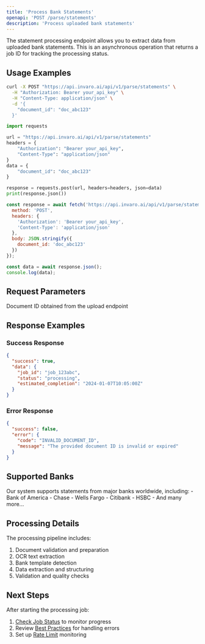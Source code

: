 ```yaml
---
title: 'Process Bank Statements'
openapi: 'POST /parse/statements'
description: 'Process uploaded bank statements'
---
```


The statement processing endpoint allows you to extract data from uploaded bank statements. This is an asynchronous operation that returns a job ID for tracking the processing status.

## Usage Examples

<CodeGroup>

```bash cURL
curl -X POST "https://api.invaro.ai/api/v1/parse/statements" \
  -H "Authorization: Bearer your_api_key" \
  -H "Content-Type: application/json" \
  -d '{
    "document_id": "doc_abc123"
  }'
```

```python Python
import requests

url = "https://api.invaro.ai/api/v1/parse/statements"
headers = {
    "Authorization": "Bearer your_api_key",
    "Content-Type": "application/json"
}
data = {
    "document_id": "doc_abc123"
}

response = requests.post(url, headers=headers, json=data)
print(response.json())
```

```javascript JavaScript
const response = await fetch('https://api.invaro.ai/api/v1/parse/statements', {
  method: 'POST',
  headers: {
    'Authorization': 'Bearer your_api_key',
    'Content-Type': 'application/json'
  },
  body: JSON.stringify({
    document_id: 'doc_abc123'
  })
});

const data = await response.json();
console.log(data);
```

</CodeGroup>

## Request Parameters

<ParamField body="document_id" type="string" required>
  Document ID obtained from the upload endpoint
</ParamField>

## Response Examples

### Success Response

```json
{
  "success": true,
  "data": {
    "job_id": "job_123abc",
    "status": "processing",
    "estimated_completion": "2024-01-07T10:05:00Z"
  }
}
```

### Error Response

```json
{
  "success": false,
  "error": {
    "code": "INVALID_DOCUMENT_ID",
    "message": "The provided document ID is invalid or expired"
  }
}
```

## Supported Banks

<Card>
Our system supports statements from major banks worldwide, including:
- Bank of America
- Chase
- Wells Fargo
- Citibank
- HSBC
- And many more...
</Card>

## Processing Details

The processing pipeline includes:
1. Document validation and preparation
2. OCR text extraction
3. Bank template detection
4. Data extraction and structuring
5. Validation and quality checks

## Next Steps

After starting the processing job:
1. [Check Job Status](/api-reference/endpoints/get-statement-status) to monitor progress
2. Review [Best Practices](/api-reference/best-practices/error-handling) for handling errors
3. Set up [Rate Limit](/api-reference/rate-limits) monitoring 